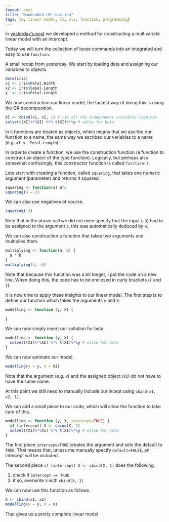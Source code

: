 ```yaml
---
layout: post
title: "Handcoded LM function"
tags: [R, linear model, lm, ols, function, programming]
---
```


In [yesterday's post](/handcoded-lm) we developed a method for constructing a multivariate linear model with an intercept.

Today we will turn the collection of loose commands into an integrated and easy to use `function`.

A small recap from yesterday. We start by loading data and assigning our variables to objects

```r
data(iris)
x1 <- iris$Petal.Width
x2 <- iris$Sepal.Length
y  <- iris$Petal.Length
```

We now construction our linear model, the fastest way of doing this is using the QR decomposition.

```r
XI <- cbind(x1, x2, 1) # tie all the independent variables together
solve(t(XI)%*%XI) %*% t(XI)%*%y # solve for beta
```

In `R` functions are treated as objects, which means that we ascribe our function to a name, the same way we ascribed our variables to a name (e.g. `x1 <- Petal.Length`).

In order to create a function, we use the construction function (a function to construct an object of the type function).
Logically, but perhaps also somewhat confusingly, this constructor function is called `function()`.

Lets start with creating a function, called `squaring`, that takes one numeric argument (parameter) and returns it squared.

```r
squaring <- function(a) a^2
squaring(a = 2)
```

We can also use negatives of course.

```r
squaring(-3)
```

Note that in the above call we did not even specify that the input (`-3`) had to be assigned to the argument `a`,
this was automatically deduced by `R`.

We can also construction a function that takes two arguments and multiplies them.

```r
multiplying <- function(a, b) {
  a * b
}
multiplying(5, -6)
```

Note that because this function was a bit longer, I put the code on a new line.
When doing this, the code has to be enclosed in curly brackets (`{` and `}`).

It is now time to apply these insights to our linear model. The first step is to define our function which takes the arguments `y` and `X`.

```r
modelling <- function (y, X) {
  
}
```

We can now simply insert our sollution for beta.

```r
modelling <- function (y, X) {
  solve(t(XI)%*%XI) %*% t(XI)%*%y # solve for beta
}
```

We can now estimate our model.

```r
modelling(y = y, X = XI)
```

Note that the argument (e.g. `X`) and the assigned object (`XI`) do not have to have the same name.

At this point we still need to manually include our incept using `cbind(x1, x2, 1)`.

We can add a small piece to our code, which will allow the function to take care of this.

```r
modelling <- function (y, X, intercept=TRUE) {
  if (intercept) X <- cbind(X, 1)
  solve(t(XI)%*%XI) %*% t(XI)%*%y # solve for beta
}
```

The first piece `intercept=TRUE` creates the argument and sets the default to `TRUE`.
That means that, unless me manually specify `default=FALSE`, an intercept will be included.

The second piece `if (intercept) X <- cbind(X, 1)` does the following.

1. check if `intercept == TRUE`
2. if so, overwrite `X` with `cbind(X, 1)`

We can now use this function as follows.

```r
X <- cbind(x1, x2)
modelling(y = y, X = X)
```

That gives us a pretty complete linear model.